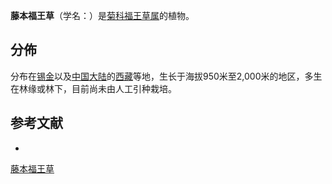 {{Speciesbox
 | genus = Prenanthes
| species = scandens
 | authority = Hook. f. et Thoms.
}}

'''藤本福王草'''（学名：''{{lang|la|Prenanthes scandens}}''）是[[菊科|菊科]][[福王草属|福王草属]]的植物。

==分佈==
分布在[[锡金|锡金]]以及[[中国大陆|中国大陆]]的[[西藏|西藏]]等地，生长于海拔950米至2,000米的地区，多生在林缘或林下，目前尚未由人工引种栽培。

== 参考文献 ==
<div class="references-small">
* {{cite web| url =http://www.bioinfo.cn/db05/KmzwSpecies.php?action=view&id=5195| title =藤本福王草| work =《中国高等植物数据库全库》| publisher =中国科学院微生物研究所| author =昆明植物研究所| accessdate =2009-02-25| deadurl =yes| archiveurl =https://web.archive.org/web/20160305055548/http://www.bioinfo.cn/db05/KmzwSpecies.php?action=view&id=5195| archivedate =2016-03-05}}
</div>
{{Taxonbar|from=Q15231713}}

[[Category:福王草属|藤本福王草]]


{{植物小作品}}